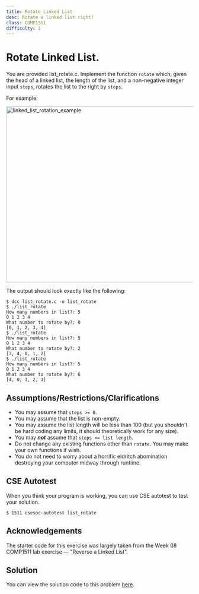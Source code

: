```yaml
---
title: Rotate Linked List
desc: Rotate a linked list right!
class: COMP1511
difficulty: 2
---
```


# Rotate Linked List.

You are provided list_rotate.c. Implement the function `rotate` which, given the head of a linked list, the length of the list, and a non-negative integer input `steps`, rotates the list to the right by `steps`.

For example:

<img
  src="/images/comp1511-revision/diagram.png"
  alt="linked_list_rotation_example"
  width="800"
  height="474"
/>

The output should look exactly like the following:

```bash:~/1511-revision/list_rotate
$ dcc list_rotate.c -o list_rotate
$ ./list_rotate
How many numbers in list?: 5
0 1 2 3 4
What number to rotate by?: 0
[0, 1, 2, 3, 4]
$ ./list_rotate
How many numbers in list?: 5
0 1 2 3 4
What number to rotate by?: 2
[3, 4, 0, 1, 2]
$ ./list_rotate
How many numbers in list?: 5
0 1 2 3 4
What number to rotate by?: 6
[4, 0, 1, 2, 3]
```

## Assumptions/Restrictions/Clarifications

- You may assume that `steps >= 0`.
- You may assume that the list is non-empty.
- You may assume the list length will be less than 100 (but you shouldn't be hard coding any limits, it should theoretically work for any size).
- You may **_not_** assume that `steps <= list length`.
- Do not change any existing functions other than `rotate`. You may make your own functions if wish.
- You do not need to worry about a horrific eldritch abomination destroying your computer midway through runtime.

## CSE Autotest

When you think your program is working, you can use CSE autotest to test your solution.

```bash:~/1511-revision/list_rotate
$ 1511 csesoc-autotest list_rotate
```

## Acknowledgements

The starter code for this exercise was largely taken from the Week 08 COMP1511 lab exercise — "Reverse a Linked List".

## Solution

You can view the solution code to this problem [here](https://github.com/Allynixtor/comp1511-23T1-problems/blob/main/solutions/list_rotate/solution.c).
